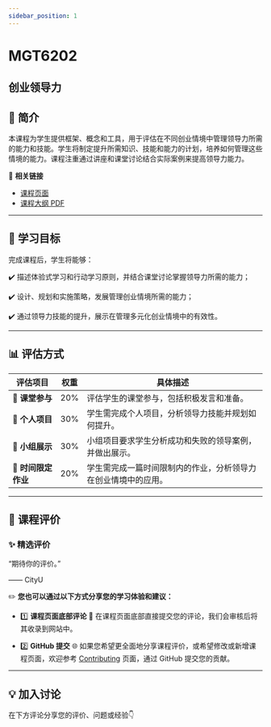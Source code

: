 ```yaml
---
sidebar_position: 1
---
```


# MGT6202
## 创业领导力

## **📘 简介**
本课程为学生提供框架、概念和工具，用于评估在不同创业情境中管理领导力所需的能力和技能。学生将制定提升所需知识、技能和能力的计划，培养如何管理这些情境的能力。课程注重通过讲座和课堂讨论结合实际案例来提高领导力能力。

🔗 **相关链接**
- [课程页面](https://www.cityu.edu.hk/catalogue/pg/202425/course/MGT6202.htm)
- [课程大纲 PDF](https://www.cityu.edu.hk/catalogue/pg/202425/course/MGT6202.pdf)

---

## **🎯 学习目标**

完成课程后，学生将能够：

✔️ 描述体验式学习和行动学习原则，并结合课堂讨论掌握领导力所需的能力；

✔️ 设计、规划和实施策略，发展管理创业情境所需的能力；

✔️ 通过领导力技能的提升，展示在管理多元化创业情境中的有效性。

---

## **📊 评估方式**

| **评估项目**           | **权重** | **具体描述**                                                                                       |
|-----------------------|---------|---------------------------------------------------------------------------------------------------|
| **📄 课堂参与**        | 20%     | 评估学生的课堂参与，包括积极发言和准备。                                                         |
| **📄 个人项目**        | 30%     | 学生需完成个人项目，分析领导力技能并规划如何提升。                                               |
| **📄 小组展示**        | 30%     | 小组项目要求学生分析成功和失败的领导案例，并做出展示。                                           |
| **📝 时间限定作业**     | 20%     | 学生需完成一篇时间限制内的作业，分析领导力在创业情境中的应用。                                  |

---

## **💬 课程评价**

### ✨ **精选评价**
<div className={commentStyles.commentBox}>
    <p className={commentStyles.commentText}>
        “期待你的评价。”
    </p>
    <p className={commentStyles.commentAuthor}>—— CityU</p>
</div>

✏️ **您也可以通过以下方式分享您的学习体验和建议：**

- 1️⃣ **课程页面底部评论**
💬 在课程页面底部直接提交您的评论，我们会审核后将其收录到网站中。

- 2️⃣ **GitHub 提交**
🌐 如果您希望更全面地分享课程评价，或希望修改或新增课程页面，欢迎参考 [Contributing](https://penjc.github.io/cityU-navigator/contributing) 页面，通过 GitHub 提交您的贡献。


---

## **💡 加入讨论**

在下方评论分享您的评价、问题或经验👇
<Utterances />